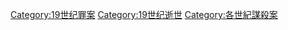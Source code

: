 [[Category:19世纪罪案|Category:19世纪罪案]]
[[Category:19世纪逝世|Category:19世纪逝世]]
[[Category:各世紀謀殺案|Category:各世紀謀殺案]]